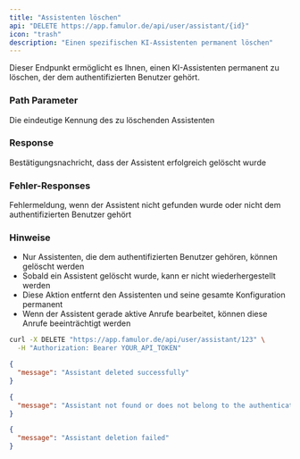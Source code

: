 ```yaml
---
title: "Assistenten löschen"
api: "DELETE https://app.famulor.de/api/user/assistant/{id}"
icon: "trash"
description: "Einen spezifischen KI-Assistenten permanent löschen"
---
```


Dieser Endpunkt ermöglicht es Ihnen, einen KI-Assistenten permanent zu löschen, der dem authentifizierten Benutzer gehört.

### Path Parameter

<ParamField path="id" type="integer" required>
  Die eindeutige Kennung des zu löschenden Assistenten
</ParamField>

### Response

<ResponseField name="message" type="string">
  Bestätigungsnachricht, dass der Assistent erfolgreich gelöscht wurde
</ResponseField>

### Fehler-Responses

<ResponseField name="message" type="string">
  Fehlermeldung, wenn der Assistent nicht gefunden wurde oder nicht dem authentifizierten Benutzer gehört
</ResponseField>

### Hinweise

- Nur Assistenten, die dem authentifizierten Benutzer gehören, können gelöscht werden
- Sobald ein Assistent gelöscht wurde, kann er nicht wiederhergestellt werden
- Diese Aktion entfernt den Assistenten und seine gesamte Konfiguration permanent
- Wenn der Assistent gerade aktive Anrufe bearbeitet, können diese Anrufe beeinträchtigt werden

<RequestExample>

```bash Assistenten löschen
curl -X DELETE "https://app.famulor.de/api/user/assistant/123" \
  -H "Authorization: Bearer YOUR_API_TOKEN"
```

</RequestExample>

<ResponseExample>

```json 200 Success
{
  "message": "Assistant deleted successfully"
}
```

```json 404 Not Found
{
  "message": "Assistant not found or does not belong to the authenticated user"
}
```

```json 500 Internal Server Error
{
  "message": "Assistant deletion failed"
}
```

</ResponseExample>
